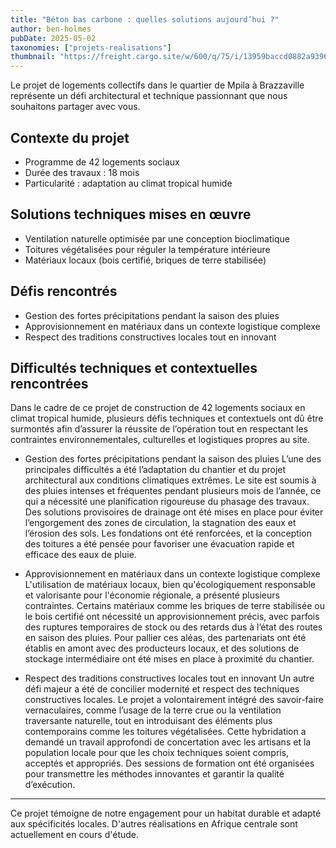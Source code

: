 ```yaml
---
title: "Béton bas carbone : quelles solutions aujourd’hui ?"
author: ben-holmes
pubDate: 2025-05-02
taxonomies: ["projets-realisations"]
thumbnail: "https://freight.cargo.site/w/600/q/75/i/13959baccd0882a93967ed92da231fc20a5eb518f06858467d31745d70cb545e/Patchwork2.jpg"
---
```


Le projet de logements collectifs dans le quartier de Mpila à Brazzaville représente un défi architectural et technique passionnant que nous souhaitons partager avec vous.

## Contexte du projet

- Programme de 42 logements sociaux
- Durée des travaux : 18 mois
- Particularité : adaptation au climat tropical humide

## Solutions techniques mises en œuvre

- Ventilation naturelle optimisée par une conception bioclimatique
- Toitures végétalisées pour réguler la température intérieure
- Matériaux locaux (bois certifié, briques de terre stabilisée)

## Défis rencontrés

- Gestion des fortes précipitations pendant la saison des pluies
- Approvisionnement en matériaux dans un contexte logistique complexe
- Respect des traditions constructives locales tout en innovant

## Difficultés techniques et contextuelles rencontrées

Dans le cadre de ce projet de construction de 42 logements sociaux en climat tropical humide, plusieurs défis techniques et contextuels ont dû être surmontés afin d’assurer la réussite de l’opération tout en respectant les contraintes environnementales, culturelles et logistiques propres au site.

- Gestion des fortes précipitations pendant la saison des pluies
  L’une des principales difficultés a été l’adaptation du chantier et du projet architectural aux conditions climatiques extrêmes. Le site est soumis à des pluies intenses et fréquentes pendant plusieurs mois de l’année, ce qui a nécessité une planification rigoureuse du phasage des travaux. Des solutions provisoires de drainage ont été mises en place pour éviter l’engorgement des zones de circulation, la stagnation des eaux et l’érosion des sols. Les fondations ont été renforcées, et la conception des toitures a été pensée pour favoriser une évacuation rapide et efficace des eaux de pluie.

- Approvisionnement en matériaux dans un contexte logistique complexe
  L'utilisation de matériaux locaux, bien qu'écologiquement responsable et valorisante pour l'économie régionale, a présenté plusieurs contraintes. Certains matériaux comme les briques de terre stabilisée ou le bois certifié ont nécessité un approvisionnement précis, avec parfois des ruptures temporaires de stock ou des retards dus à l’état des routes en saison des pluies. Pour pallier ces aléas, des partenariats ont été établis en amont avec des producteurs locaux, et des solutions de stockage intermédiaire ont été mises en place à proximité du chantier.

- Respect des traditions constructives locales tout en innovant
  Un autre défi majeur a été de concilier modernité et respect des techniques constructives locales. Le projet a volontairement intégré des savoir-faire vernaculaires, comme l’usage de la terre crue ou la ventilation traversante naturelle, tout en introduisant des éléments plus contemporains comme les toitures végétalisées. Cette hybridation a demandé un travail approfondi de concertation avec les artisans et la population locale pour que les choix techniques soient compris, acceptés et appropriés. Des sessions de formation ont été organisées pour transmettre les méthodes innovantes et garantir la qualité d’exécution.

---

Ce projet témoigne de notre engagement pour un habitat durable et adapté aux spécificités locales. D'autres réalisations en Afrique centrale sont actuellement en cours d'étude.

